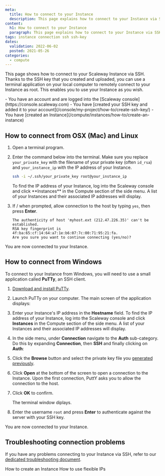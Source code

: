```yaml
---
meta:
  title: How to connect to your Instance
  description: This page explains how to connect to your Instance via SSH
content:
  h1: How to connect to your Instance
  paragraph: This page explains how to connect to your Instance via SSH
tags: instance connection ssh ssh-key
dates:
  validation: 2022-06-02
  posted: 2021-05-26 
categories:
  - compute
---
```


This page shows how to connect to your Scaleway Instance via SSH. Thanks to the SSH key that you created and uploaded, you can use a terminal application on your local computer to remotely connect to your Instance as root. This enables you to use your Instance as you wish.

<Macro id="iam-requirements" />

<Message type="requirement">
  - You have an account and are logged into the [Scaleway console](https://console.scaleway.com)
  - You have [created your SSH key and added it to your account](/console/my-project/how-to/create-ssh-key/)
  - You have [created an Instance](/compute/instances/how-to/create-an-instance)
</Message>

## How to connect from OSX (Mac) and Linux

1. Open a terminal program.
2. Enter the command below into the terminal. Make sure you replace `your_private_key` with the filename of your private key (often `id_rsa`) and `your_instance_ip` with the IP address of your Instance.
    ```sh
    ssh -i ~/.ssh/your_private_key root@your_instance_ip
    ```

    <Message type="tip">
    To find the IP address of your Instance, log into the Scaleway console and
    click **Instances** in the Compute section of the side menu. A list of your
    Instances and their associated IP addresses will display.

    </Message>
3. If / when prompted, allow connection to the host by typing `yes`, then press **Enter**.
    ```
    The authenticity of host 'myhost.ext (212.47.226.35)' can't be established.
    RSA key fingerprint is 4f:ba:65:cf:14:64:a7:1e:b6:07:7c:00:71:95:21:fa.
    Are you sure you want to continue connecting (yes/no)?
    ```

You are now connected to your Instance.

## How to connect from Windows

To connect to your Instance from Windows, you will need to use a small application called **PuTTy**, an SSH client.

1. [Download and install PuTTy](https://www.chiark.greenend.org.uk/~sgtatham/putty/latest.html).
2. Launch PuTTy on your computer. The main screen of the application displays:
    <Lightbox src="scaleway-putty-main.webp" alt="" />
3. Enter your Instance's IP address in the **Hostname** field.
    <Message type="tip">
      To find the IP address of your Instance, log into the Scaleway console and
      click **Instances** in the Compute section of the side menu. A list of your
      Instances and their associated IP addresses will display.
    </Message>
4. In the side menu, under **Connection** navigate to the **Auth** sub-category. Do this by expanding **Connection**, then **SSH** and finally clicking on **Auth**:
    <Lightbox src="scaleway-putty-ssh.webp" alt="" />
5. Click the **Browse** button and select the private key file you [generated previously](/console/my-project/how-to/create-ssh-key/).
6. Click **Open** at the bottom of the screen to open a connection to the Instance. Upon the first connection, PuttY asks you to allow the connection to the host.
7. Click **OK** to confirm.
    <Lightbox src="scaleway-putty-security.webp" alt="" />

    The terminal window diplays.
8. Enter the username `root` and press **Enter** to authenticate against the server with your SSH key.
    <Lightbox src="scaleway-putty-logged.webp" alt="" />

You are now connected to your Instance.

## Troubleshooting connection problems

If you have any problems connecting to your Instance via SSH, refer to our [dedicated troubleshooting document](/compute/instances/troubleshooting/cant-connect-ssh/).



<Navigation title="See Also">
  <PreviousButton to="/compute/instances/how-to/create-an-instance/">How to create an Instance</PreviousButton>
  <NextButton to="/compute/instances/how-to/use-flexips/">How to use flexible IPs</NextButton>
</Navigation>
